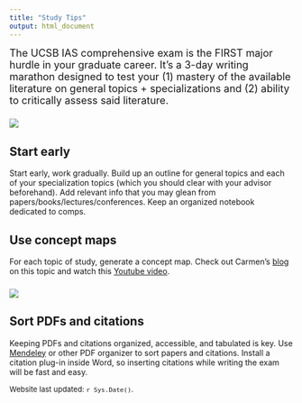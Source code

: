 ```yaml
---
title: "Study Tips"
output: html_document
---
```

<font size="4"> The UCSB IAS comprehensive exam is the FIRST major hurdle in your graduate career. It's a 3-day writing marathon designed to test your (1) mastery of the available literature on general topics + specializations and (2) ability to critically assess said literature. </font size="4"> 
<br>

### 
![](images/fun.jpg)
<br>

## Start early

Start early, work gradually. Build up an outline for general topics and each of your specialization topics (which you should clear with your advisor beforehand). Add relevant info that you may glean from papers/books/lectures/conferences. Keep an organized notebook dedicated to comps. 

## Use concept maps

For each topic of study, generate a concept map. Check out Carmen's [blog](https://theinformalscientist.com/concept-maps-and-the-path-to-deep-learning/) on this topic and watch this [Youtube video](https://www.youtube.com/watch?v=8XGQGhli0I0). 

### 
![](images/conceptmap2.gif)

## Sort PDFs and citations

Keeping PDFs and citations organized, accessible, and tabulated is key. Use [Mendeley](https://www.mendeley.com) or other PDF organizer to sort papers and citations. Install a citation plug-in inside Word, so inserting citations while writing the exam will be fast and easy. 

<font size="2">Website last updated: `r Sys.Date()`.</font size="3">
